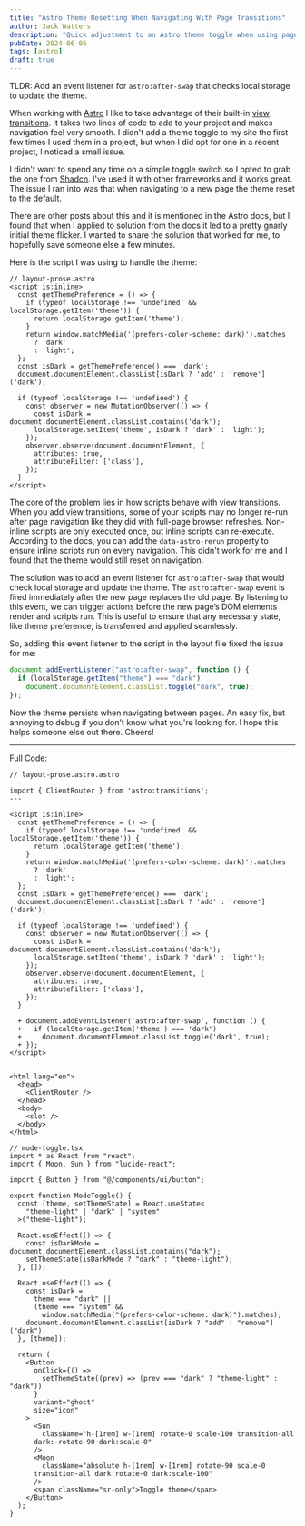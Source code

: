 ```yaml
---
title: "Astro Theme Resetting When Navigating With Page Transitions"
author: Jack Watters
description: "Quick adjustment to an Astro theme toggle when using page transitions."
pubDate: 2024-06-06
tags: [astro]
draft: true
---
```


TLDR: Add an event listener for `astro:after-swap` that checks local storage to update the theme.

When working with [Astro](https://docs.astro.build/en/getting-started/) I like to take advantage of their built-in [view transitions](https://docs.astro.build/en/guides/view-transitions/). It takes two lines of code to add to your project and makes navigation feel very smooth. I didn't add a theme toggle to my site the first few times I used them in a project, but when I did opt for one in a recent project, I noticed a small issue.

I didn't want to spend any time on a simple toggle switch so I opted to grab the one from [Shadcn](https://ui.shadcn.com/docs/dark-mode/astro). I've used it with other frameworks and it works great. The issue I ran into was that when navigating to a new page the theme reset to the default.


<BlogImage
  src="https://res.cloudinary.com/drheg5d7j/image/upload/v1717708102/theme-toggle-issue_udgybe.gif"
  alt="Theme reverts back to innitial on page navigate"
/>

There are other posts about this and it is mentioned in the Astro docs, but I found that when I applied to solution from the docs it led to a pretty gnarly initial theme flicker. I wanted to share the solution that worked for me, to hopefully save someone else a few minutes.

Here is the script I was using to handle the theme:

```tsx
// layout-prose.astro
<script is:inline>
  const getThemePreference = () => {
    if (typeof localStorage !== 'undefined' && localStorage.getItem('theme')) {
      return localStorage.getItem('theme');
    }
    return window.matchMedia('(prefers-color-scheme: dark)').matches
      ? 'dark'
      : 'light';
  };
  const isDark = getThemePreference() === 'dark';
  document.documentElement.classList[isDark ? 'add' : 'remove']('dark');

  if (typeof localStorage !== 'undefined') {
    const observer = new MutationObserver(() => {
      const isDark = document.documentElement.classList.contains('dark');
      localStorage.setItem('theme', isDark ? 'dark' : 'light');
    });
    observer.observe(document.documentElement, {
      attributes: true,
      attributeFilter: ['class'],
    });
  }
</script>
```

The core of the problem lies in how scripts behave with view transitions. When you add view transitions, some of your scripts may no longer re-run after page navigation like they did with full-page browser refreshes. Non-inline scripts are only executed once, but inline scripts can re-execute. According to the docs, you can add the `data-astro-rerun` property to ensure inline scripts run on every navigation. This didn't work for me and I found that the theme would still reset on navigation.

The solution was to add an event listener for `astro:after-swap` that would check local storage and update the theme. The `astro:after-swap` event is fired immediately after the new page replaces the old page. By listening to this event, we can trigger actions before the new page’s DOM elements render and scripts run. This is useful to ensure that any necessary state, like theme preference, is transferred and applied seamlessly.

So, adding this event listener to the script in the layout file fixed the issue for me:

```ts
document.addEventListener("astro:after-swap", function () {
  if (localStorage.getItem("theme") === "dark")
    document.documentElement.classList.toggle("dark", true);
});
```

Now the theme persists when navigating between pages. An easy fix, but annoying to debug if you don't know what you're looking for. I hope this helps someone else out there. Cheers!

---

Full Code:

```tsx
// layout-prose.astro.astro
---
import { ClientRouter } from 'astro:transitions';
---

<script is:inline>
  const getThemePreference = () => {
    if (typeof localStorage !== 'undefined' && localStorage.getItem('theme')) {
      return localStorage.getItem('theme');
    }
    return window.matchMedia('(prefers-color-scheme: dark)').matches
      ? 'dark'
      : 'light';
  };
  const isDark = getThemePreference() === 'dark';
  document.documentElement.classList[isDark ? 'add' : 'remove']('dark');

  if (typeof localStorage !== 'undefined') {
    const observer = new MutationObserver(() => {
      const isDark = document.documentElement.classList.contains('dark');
      localStorage.setItem('theme', isDark ? 'dark' : 'light');
    });
    observer.observe(document.documentElement, {
      attributes: true,
      attributeFilter: ['class'],
    });
  }

  + document.addEventListener('astro:after-swap', function () {
  +   if (localStorage.getItem('theme') === 'dark')
  +     document.documentElement.classList.toggle('dark', true);
  + });
</script>


<html lang="en">
  <head>
    <ClientRouter />
  </head>
  <body>
    <slot />
  </body>
</html>
```

```tsx
// mode-toggle.tsx
import * as React from "react";
import { Moon, Sun } from "lucide-react";

import { Button } from "@/components/ui/button";

export function ModeToggle() {
  const [theme, setThemeState] = React.useState<
    "theme-light" | "dark" | "system"
  >("theme-light");

  React.useEffect(() => {
    const isDarkMode = document.documentElement.classList.contains("dark");
    setThemeState(isDarkMode ? "dark" : "theme-light");
  }, []);

  React.useEffect(() => {
    const isDark =
      theme === "dark" ||
      (theme === "system" &&
        window.matchMedia("(prefers-color-scheme: dark)").matches);
    document.documentElement.classList[isDark ? "add" : "remove"]("dark");
  }, [theme]);

  return (
    <Button
      onClick={() =>
        setThemeState((prev) => (prev === "dark" ? "theme-light" : "dark"))
      }
      variant="ghost"
      size="icon"
    >
      <Sun
        className="h-[1rem] w-[1rem] rotate-0 scale-100 transition-all
      dark:-rotate-90 dark:scale-0"
      />
      <Moon
        className="absolute h-[1rem] w-[1rem] rotate-90 scale-0
      transition-all dark:rotate-0 dark:scale-100"
      />
      <span className="sr-only">Toggle theme</span>
    </Button>
  );
}
```
